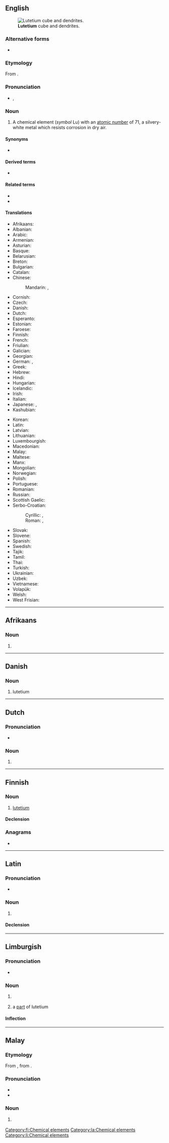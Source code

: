 {{also|Lutetium|lutétium}}
==English==
{{elements|en|Lu|ytterbium|Yb|hafnium|Hf}}
[[File:Lutetium sublimed dendritic and 1cm3 cube.jpg|thumb|'''Lutetium''' cube and dendrites.]]

===Alternative forms===
* {{l|en|lutecium}} {{qualifier|no longer used after 1949, when '''lutetium''' was made the official spelling}}

===Etymology===
From {{etyl|la|en}} {{m|la|Lutetia||[[Paris]], the capital of France}}.

===Pronunciation===
* {{enPR|lūtē'shēəm}}, {{IPA|en|/ljuːˈtiːʃiəm/}}

===Noun===
{{en-noun|-}}
{{wikipedia}}

# A chemical element (''symbol'' Lu) with an [[atomic number]] of 71, a silvery-white metal which resists corrosion in dry air.

====Synonyms====
* {{l|en|cassiopeium}} {{qualifier|name proposed by {{w|Carl Auer von Welsbach|Baron Carl Auer von Welsbach}}, one of the discoverers of lutetium, but rejected}}

====Derived terms====
* {{l|en|lutetium oxide}}

====Related terms====
* {{l|en|cassiopeium}}
* {{l|en|Lutetian}}

====Translations====
{{trans-top|chemical element with atomic number of 71}}
* Afrikaans: {{t|af|lutetium}}
* Albanian: {{t|sq|lutec}}
* Arabic: {{t|ar|لُوتِيتْيُوم|m|tr=lutityum}}
* Armenian: {{t|hy|լուտեցիում}}
* Asturian: {{t|ast|luteciu|m}}
* Basque: {{t|eu|lutezioa}}
* Belarusian: {{t|be|лютэ́цый|m}}
* Breton: {{t+|br|lutesiom}}
* Bulgarian: {{t|bg|луте́ций|m}}
* Catalan: {{t+|ca|luteci|m}}
* Chinese:
*: Mandarin: {{t+|cmn|镥}}, {{t+|cmn|鎦|tr=lǔ}}
* Cornish: {{t|kw|lutetyum}}
* Czech: {{t+|cs|lutecium}}
* Danish: {{t+|da|lutetium}}
* Dutch: {{t+|nl|lutetium|n}}
* Esperanto: {{t+|eo|lutecio}}
* Estonian: {{t+|et|luteetsium}}
* Faroese: {{t|fo|lutetium}}
* Finnish: {{t+|fi|lutetium}}
* French: {{t+|fr|lutécium|m}}
* Friulian: {{t|fur|lutezi}}
* Galician: {{t+|gl|lutecio|m}}
* Georgian: {{t|ka|ლუტეციუმი|sc=Geor}}
* German: {{t+|de|Lutetium|n}}, {{t|de|Cassiopeium|n}} {{qualifier|obsolete}}
* Greek: {{t|el|λουτέτσιο|n}}
* Hebrew: {{t+|he|לוטטיום|tr=lutetyum}}
* Hindi: {{t|hi|निर्वर्णला}}
* Hungarian: {{t+|hu|lutécium}}
* Icelandic: {{t|is|lútesín}}
* Irish: {{t|ga|lúitéitiam}}
* Italian: {{t+|it|lutezio|m}}
* Japanese: {{t+|ja|ルテチウム|tr=rutechiumu}}, {{t+|ja|鎦|sc=Jpan}}
* Kashubian: {{t|csb|lutet}}
{{trans-mid}}
* Korean: {{t+|ko|루테튬}}
* Latin: {{t+|la|lutetium}}
* Latvian: {{t|lv|lutēcijs|m}}
* Lithuanian: {{t+|lt|lutecis|m}}
* Luxembourgish: {{t|lb|Lutetium}}
* Macedonian: {{t|mk|лутециум|m}}
* Malay: {{t|ms|lutetium}}
* Maltese: {{t|mt|lutizjum}}
* Manx: {{t|gv|lootaiçhum}}
* Mongolian: {{t|mn|лйутеци}}
* Norwegian: {{t|no|lutetium}}
* Polish: {{t+|pl|lutet|m}}
* Portuguese: {{t+|pt|lutécio|m}}
* Romanian: {{t+|ro|lutețiu|n}}
* Russian: {{t+|ru|люте́ций|m}}
* Scottish Gaelic: {{t|gd|luitèitiam}}
* Serbo-Croatian:
*: Cyrillic: {{t|sh|лутециj|m}}, {{t|sh|лутециjум|m}}
*: Roman: {{t+|sh|lutecij|m}}, {{t|sh|lutecijum|m}}
* Slovak: {{t|sk|lutecium}}
* Slovene: {{t+|sl|lutecij}}
* Spanish: {{t+|es|lutecio|m}}
* Swedish: {{t+|sv|lutetium}}
* Tajik: {{t|tg|lyuteci'}}
* Tamil: {{t|ta|மிளிரியம்}}
* Thai: {{t|th|ลูทีเชียม}}
* Turkish: {{t+|tr|lütesyum}}
* Ukrainian: {{t|uk|люте́цій|m}}
* Uzbek: {{t+|uz|lyutetsiy|sc=Latn}}
* Vietnamese: {{t|vi|Luteti}}
* Volapük: {{t+|vo|lutetin}}
* Welsh: {{t+|cy|lwtetiwm}}
* West Frisian: {{t|fy|lutetium}}
{{trans-bottom}}

----

==Afrikaans==
{{elements|af|Lu|ytterbium|Yb|hafnium|Hf}}

===Noun===
{{af-noun|-}}

# {{l|en|lutetium}}

----

==Danish==

===Noun===
{{da-noun}}

# lutetium

----

==Dutch==
{{wikipedia|lang=nl}}
{{elements|nl|Lu|ytterbium|Yb|hafnium|Hf}}

===Pronunciation===
* {{audio|nl|Nl-lutetium.ogg|Audio}}

===Noun===
{{nl-noun|n|-|-}}

# {{l|en|lutetium}}

----

==Finnish==
{{wikipedia|lang=fi}}

===Noun===
{{fi-noun}}

# [[#English|lutetium]]

====Declension====
{{fi-decl-risti|lutetium|||a|i=0}}

===Anagrams===
* {{anagrams|fi|a=eilmttuu|lumettui}}

[[Category:fi:Chemical elements]]

----

==Latin==
{{wikipedia|lang=la}}

===Pronunciation===
* {{la-IPA|lutetium}}

===Noun===
{{la-noun|lutetium<2.-ium>}}

# {{l|en|lutetium}}

====Declension====
{{la-ndecl|lutetium<2.-ium>}}

[[Category:la:Chemical elements]]

----

==Limburgish==

===Pronunciation===
* {{IPA|li|[ly˧ˈteː˨ʃɔ˧m]}}

===Noun===
{{li-noun|g=n}}

# {{lb|li|uncountable}} {{l|en|lutetium}}
# a [[part]] of lutetium

====Inflection====
{{li-decl-noun-um|luteti}}

[[Category:li:Chemical elements]]

----

==Malay==
{{wikipedia|lang=ms}}
{{elements|ms|Lu|iterbium|Yb|hafnium|Hf}}

===Etymology===
From {{etyl|en|ms}} {{m|en|lutetium}}, from {{etyl|la|ms}} {{m|la|Lutetia}}.

===Pronunciation===
* {{IPA|ms|[lutetiom]|[lutetiəm]|[lutiʃəm]}}
* {{rhymes|ms|iom|jom|om}}

===Noun===
{{head|ms|noun}}

# {{l|en|lutetium}} {{gloss|chemical element}}